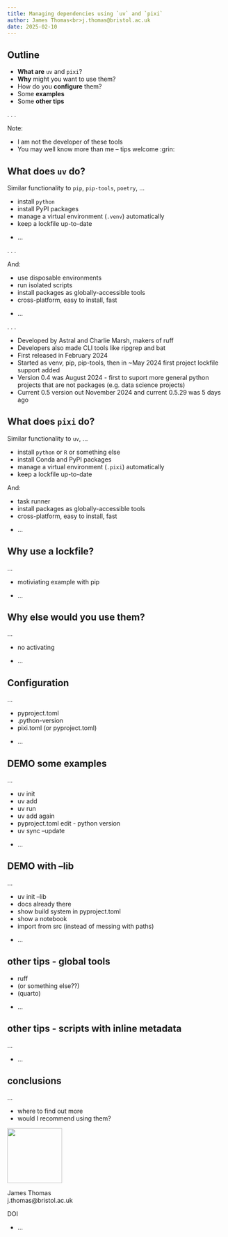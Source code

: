 ```yaml
---
title: Managing dependencies using `uv` and `pixi`
author: James Thomas<br>j.thomas@bristol.ac.uk
date: 2025-02-10
---
```


## Outline

* **What are** `uv` and `pixi`?
* **Why** might you want to use them?
* How do you **configure** them?
* Some **examples**
* Some **other tips**

. . .

Note:

* I am not the developer of these tools
* You may well know more than me -- tips welcome :grin:

## What does `uv` do?

Similar functionality to `pip`, `pip-tools`, `poetry`, ...

* install `python`
* install PyPI packages
* manage a virtual environment (`.venv`) automatically
* keep a lockfile up-to-date

::: {.notes}
* ...
:::

. . .

And:

* use disposable environments 
* run isolated scripts
* install packages as globally-accessible tools
* cross-platform, easy to install, fast

::: {.notes}
* ...
:::

. . .

::: {.notes}
* Developed by Astral and Charlie Marsh, makers of ruff
* Developers also made CLI tools like ripgrep and bat
* First released in February 2024
* Started as venv, pip, pip-tools, then in ~May 2024 first project lockfile support added
* Version 0.4 was August 2024 - first to suport more general python projects that are not packages (e.g. data science projects)
* Current 0.5 version out November 2024 and current 0.5.29 was 5 days ago
:::

## What does `pixi` do?

<div class="old">
Similar functionality to `uv`, ...

* install `python` <span class="new">or `R` or something else</span>
* install <span class="new">Conda and</span> PyPI packages
* manage a virtual environment (<span class="new">`.pixi`</span>) automatically
* keep a lockfile up-to-date

And:

* <span class="new">task runner</span>
* install packages as globally-accessible tools
* cross-platform, easy to install, fast
</div>

::: {.notes}
* ...
:::

## Why use a lockfile?

...

* motiviating example with pip

::: {.notes}
* ...
:::

## Why else would you use them?

...

* no activating

::: {.notes}
* ...
:::

## Configuration

...

* pyproject.toml
* .python-version
* pixi.toml (or pyproject.toml)

::: {.notes}
* ...
:::

## DEMO some examples

...

* uv init
* uv add
* uv run
* uv add again
* pyproject.toml edit - python version
* uv sync --update

::: {.notes}
* ...
:::

## DEMO with --lib

...

* uv init --lib
* docs already there
* show build system in pyproject.toml
* show a notebook
* import from src (instead of messing with paths)

::: {.notes}
* ...
:::

## other tips - global tools

* ruff
* (or something else??)
* (quarto)

::: {.notes}
* ...
:::

## other tips - scripts with inline metadata

...

::: {.notes}
* ...
:::

## conclusions

...

* where to find out more
* would I recommend using them?

::: {.credits}
![](assets/logo.svg){fig-alt="University of Bristol, Jean Golding Institute" width=9em}

James Thomas<br>
j.thomas@bristol.ac.uk

DOI
:::

::: {.notes}
* ...
:::

